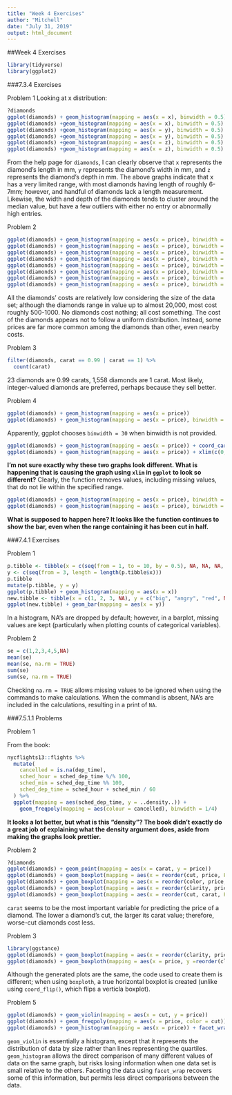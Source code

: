 ```yaml
---
title: "Week 4 Exercises"
author: "Mitchell"
date: "July 31, 2019"
output: html_document
---
```

##Week 4 Exercises
```r
library(tidyverse)
library(ggplot2)
```

###7.3.4 Exercises

Problem 1
Looking at x distribution: 
```r
?diamonds
ggplot(diamonds) + geom_histogram(mapping = aes(x = x), binwidth = 0.5)
ggplot(diamonds) +geom_histogram(mapping = aes(x = x), binwidth = 0.5) + coord_cartesian(ylim = c(0,10))
ggplot(diamonds) +geom_histogram(mapping = aes(x = y), binwidth = 0.5)
ggplot(diamonds) +geom_histogram(mapping = aes(x = y), binwidth = 0.5) + coord_cartesian(ylim = c(0,10))
ggplot(diamonds) +geom_histogram(mapping = aes(x = z), binwidth = 0.5)
ggplot(diamonds) +geom_histogram(mapping = aes(x = z), binwidth = 0.5) + coord_cartesian(ylim = c(0,10))

```

From the help page for `diamonds`, I can clearly observe that `x` represents the diamond's length in mm, `y` represents the diamond's width in mm, and `z` represents the diamond's depth in mm. The above graphs indicate that x has a very limited range, with most diamonds having length of roughly 6-7mm; however, and handful of diamonds lack a length measurement. Likewise, the width and depth of the diamonds tends to cluster around the median value, but have a few outliers with either no entry or abnormally high entries. 

Problem 2
```r
ggplot(diamonds) + geom_histogram(mapping = aes(x = price), binwidth = 2000)
ggplot(diamonds) + geom_histogram(mapping = aes(x = price), binwidth = 1000)
ggplot(diamonds) + geom_histogram(mapping = aes(x = price), binwidth = 500)
ggplot(diamonds) + geom_histogram(mapping = aes(x = price), binwidth = 100)
ggplot(diamonds) + geom_histogram(mapping = aes(x = price), binwidth = 10)
ggplot(diamonds) + geom_histogram(mapping = aes(x = price), binwidth = 1)
ggplot(diamonds) + geom_histogram(mapping = aes(x = price), binwidth = 1) + coord_cartesian(xlim = c(0,2000))
ggplot(diamonds) + geom_histogram(mapping = aes(x = price), binwidth = 10) + coord_cartesian(xlim = c(0,500),ylim = c(0,10))
```

All the diamonds' costs are relatively low considering the size of the data set; although the diamonds range in value up to almost 20,000, most cost roughly 500-1000. No diamonds cost nothing; all cost something. The cost of the diamonds appears not to follow a uniform distribution. Instead, some prices are far more common among the diamonds than other, even nearby costs. 

Problem 3
```r
filter(diamonds, carat == 0.99 | carat == 1) %>%
  count(carat)
```
23 diamonds are 0.99 carats, 1,558 diamonds are 1 carat. Most likely, integer-valued diamonds are preferred, perhaps because they sell better. 

Problem 4
```r
ggplot(diamonds) + geom_histogram(mapping = aes(x = price))
ggplot(diamonds) + geom_histogram(mapping = aes(x = price), binwidth = 500)
```

Apparently, ggplot chooses `binwidth = 30` when binwidth is not provided. 

```r
ggplot(diamonds) + geom_histogram(mapping = aes(x = price)) + coord_cartesian(xlim = c(0,5000))
ggplot(diamonds) + geom_histogram(mapping = aes(x = price)) + xlim(c(0,5000))
```

**I'm not sure exactly why these two graphs look different. What is happening that is causing the graph using `xlim` in `ggplot` to look so different?** Clearly, the function removes values, including missing values, that do not lie within the specified range. 
```r
ggplot(diamonds) + geom_histogram(mapping = aes(x = price), binwidth = 10000)
ggplot(diamonds) + geom_histogram(mapping = aes(x = price), binwidth = 10000) + coord_cartesian(xlim = c(6000,10000))
```

**What is supposed to happen here? It looks like the function continues to show the bar, even when the range containing it has been cut in half.**

###7.4.1 Exercises

Problem 1
```r
p.tibble <- tibble(x = c(seq(from = 1, to = 10, by = 0.5), NA, NA, NA, NA, 2, 5, 7, 8, 4, 5, 4))
y <- c(seq(from = 3, length = length(p.tibble$x)))
p.tibble
mutate(p.tibble, y = y)
ggplot(p.tibble) + geom_histogram(mapping = aes(x = x))
new.tibble <- tibble(x = c(1, 2, 3, NA), y = c("big", "angry", "red", NA))
ggplot(new.tibble) + geom_bar(mapping = aes(x = y))
```

In a histogram, NA's are dropped by default; however, in a barplot, missing values are kept (particularly when plotting counts of categorical variables). 

Problem 2
```r
se = c(1,2,3,4,5,NA)
mean(se)
mean(se, na.rm = TRUE)
sum(se)
sum(se, na.rm = TRUE)
```
Checking `na.rm = TRUE` allows missing values to be ignored when using the commands to make calculations. When the command is absent, NA's are included in the calculations, resulting in a print of `NA`. 

###7.5.1.1 Problems 

Problem 1 

From the book: 
```r
nycflights13::flights %>% 
  mutate(
    cancelled = is.na(dep_time),
    sched_hour = sched_dep_time %/% 100,
    sched_min = sched_dep_time %% 100,
    sched_dep_time = sched_hour + sched_min / 60
  ) %>% 
  ggplot(mapping = aes(sched_dep_time, y = ..density..)) + 
    geom_freqpoly(mapping = aes(colour = cancelled), binwidth = 1/4)
```

**It looks a lot better, but what is this "density"? The book didn't exactly do a great job of explaining what the density argument does, aside from making the graphs look prettier.**

Problem 2
```r
?diamonds
ggplot(diamonds) + geom_point(mapping = aes(x = carat, y = price))
ggplot(diamonds) + geom_boxplot(mapping = aes(x = reorder(cut, price, FUN = median), y = price))
ggplot(diamonds) + geom_boxplot(mapping = aes(x = reorder(color, price, FUN = median), y = price))
ggplot(diamonds) + geom_boxplot(mapping = aes(x = reorder(clarity, price, FUN = median), y = price))
ggplot(diamonds) + geom_boxplot(mapping = aes(x = reorder(cut, carat, FUN = median), y = carat))

```

`carat` seems to be the most important variable for predicting the price of a diamond. The lower a diamond's cut, the larger its carat value; therefore, worse-cut diamonds cost less. 

Problem 3
```r
library(ggstance)
ggplot(diamonds) + geom_boxplot(mapping = aes(x = reorder(clarity, price, FUN = median), y = price)) + coord_flip()
ggplot(diamonds) + geom_boxploth(mapping = aes(x = price, y =reorder(clarity, price, FUN = median)))
```

Although the generated plots are the same, the code used to create them is different; when using `boxploth`, a true horizontal boxplot is created (unlike using `coord_flip()`, which flips a verticla boxplot). 

Problem 5

```r
ggplot(diamonds) + geom_violin(mapping = aes(x = cut, y = price))
ggplot(diamonds) + geom_freqpoly(mapping = aes(x = price, color = cut))
ggplot(diamonds) + geom_histogram(mapping = aes(x = price)) + facet_wrap(nrow = 2, ~cut)
```
`geom_violin` is essentially a histogram, except that it represents the distribution of data by size rather than lines representing the quartiles. `geom_histogram` allows the direct comparison of many different values of data on the same graph, but risks losing information when one data set is small relative to the others. Faceting the data using `facet_wrap` recovers some of this information, but permits less direct comparisons between the data. 















